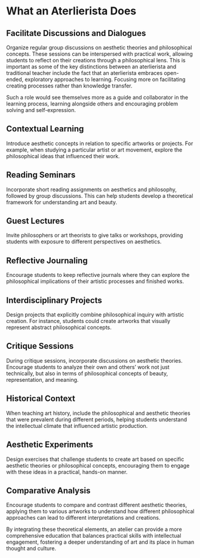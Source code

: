 # What an Aterlierista Does

## Facilitate Discussions and Dialogues

Organize regular group discussions on aesthetic theories and philosophical concepts. These sessions can be interspersed with practical work, allowing students to reflect on their creations through a philosophical lens. This is important as some of the key distinctions between an aterlierista and traditional teacher include the fact that an aterlierista embraces open-ended, exploratory approaches to learning. Focusing more on facilitating creating processes rather than knowledge transfer.

Such a role would see themselves more as a guide and collaborator in the learning process, learning alongside others and encouraging problem solving and self-expression.

## Contextual Learning

Introduce aesthetic concepts in relation to specific artworks or projects. For example, when studying a particular artist or art movement, explore the philosophical ideas that influenced their work.

## Reading Seminars

Incorporate short reading assignments on aesthetics and philosophy, followed by group discussions. This can help students develop a theoretical framework for understanding art and beauty.

## Guest Lectures

Invite philosophers or art theorists to give talks or workshops, providing students with exposure to different perspectives on aesthetics.

## Reflective Journaling

Encourage students to keep reflective journals where they can explore the philosophical implications of their artistic processes and finished works.

## Interdisciplinary Projects

Design projects that explicitly combine philosophical inquiry with artistic creation. For instance, students could create artworks that visually represent abstract philosophical concepts.

## Critique Sessions

During critique sessions, incorporate discussions on aesthetic theories. Encourage students to analyze their own and others' work not just technically, but also in terms of philosophical concepts of beauty, representation, and meaning.

## Historical Context

When teaching art history, include the philosophical and aesthetic theories that were prevalent during different periods, helping students understand the intellectual climate that influenced artistic production.

## Aesthetic Experiments

Design exercises that challenge students to create art based on specific aesthetic theories or philosophical concepts, encouraging them to engage with these ideas in a practical, hands-on manner.

## Comparative Analysis

Encourage students to compare and contrast different aesthetic theories, applying them to various artworks to understand how different philosophical approaches can lead to different interpretations and creations.

By integrating these theoretical elements, an atelier can provide a more comprehensive education that balances practical skills with intellectual engagement, fostering a deeper understanding of art and its place in human thought and culture.
